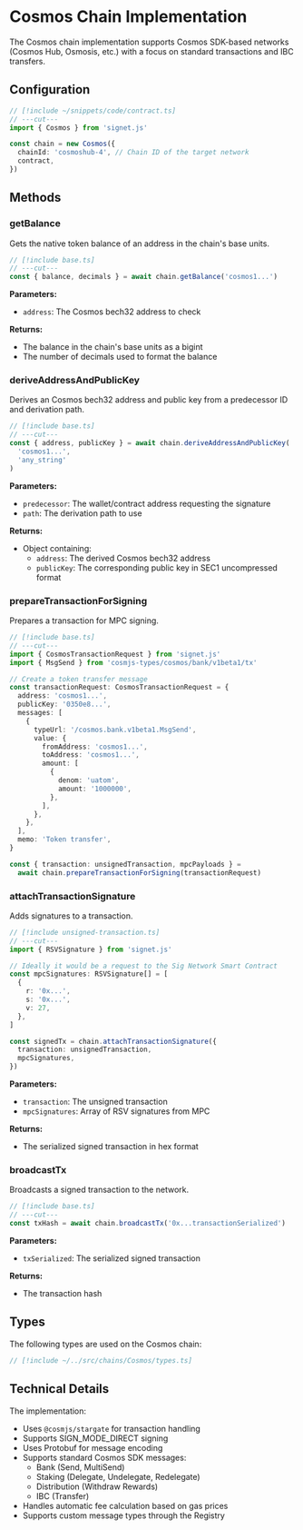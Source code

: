 # Cosmos Chain Implementation

The Cosmos chain implementation supports Cosmos SDK-based networks (Cosmos Hub, Osmosis, etc.) with a focus on standard transactions and IBC transfers.

## Configuration

```ts twoslash filename="base.ts"
// [!include ~/snippets/code/contract.ts]
// ---cut---
import { Cosmos } from 'signet.js'

const chain = new Cosmos({
  chainId: 'cosmoshub-4', // Chain ID of the target network
  contract,
})
```

## Methods

### getBalance

Gets the native token balance of an address in the chain's base units.

```ts twoslash
// [!include base.ts]
// ---cut---
const { balance, decimals } = await chain.getBalance('cosmos1...')
```

**Parameters:**

- `address`: The Cosmos bech32 address to check

**Returns:**

- The balance in the chain's base units as a bigint
- The number of decimals used to format the balance

### deriveAddressAndPublicKey

Derives an Cosmos bech32 address and public key from a predecessor ID and derivation path.

```ts twoslash
// [!include base.ts]
// ---cut---
const { address, publicKey } = await chain.deriveAddressAndPublicKey(
  'cosmos1...',
  'any_string'
)
```

**Parameters:**

- `predecessor`: The wallet/contract address requesting the signature
- `path`: The derivation path to use

**Returns:**

- Object containing:
  - `address`: The derived Cosmos bech32 address
  - `publicKey`: The corresponding public key in SEC1 uncompressed format

### prepareTransactionForSigning

Prepares a transaction for MPC signing.

```ts twoslash filename="unsigned-transaction.ts"
// [!include base.ts]
// ---cut---
import { CosmosTransactionRequest } from 'signet.js'
import { MsgSend } from 'cosmjs-types/cosmos/bank/v1beta1/tx'

// Create a token transfer message
const transactionRequest: CosmosTransactionRequest = {
  address: 'cosmos1...',
  publicKey: '0350e8...',
  messages: [
    {
      typeUrl: '/cosmos.bank.v1beta1.MsgSend',
      value: {
        fromAddress: 'cosmos1...',
        toAddress: 'cosmos1...',
        amount: [
          {
            denom: 'uatom',
            amount: '1000000',
          },
        ],
      },
    },
  ],
  memo: 'Token transfer',
}

const { transaction: unsignedTransaction, mpcPayloads } =
  await chain.prepareTransactionForSigning(transactionRequest)
```

### attachTransactionSignature

Adds signatures to a transaction.

```ts twoslash filename="add-signature.ts"
// [!include unsigned-transaction.ts]
// ---cut---
import { RSVSignature } from 'signet.js'

// Ideally it would be a request to the Sig Network Smart Contract
const mpcSignatures: RSVSignature[] = [
  {
    r: '0x...',
    s: '0x...',
    v: 27,
  },
]

const signedTx = chain.attachTransactionSignature({
  transaction: unsignedTransaction,
  mpcSignatures,
})
```

**Parameters:**

- `transaction`: The unsigned transaction
- `mpcSignatures`: Array of RSV signatures from MPC

**Returns:**

- The serialized signed transaction in hex format

### broadcastTx

Broadcasts a signed transaction to the network.

```ts twoslash
// [!include base.ts]
// ---cut---
const txHash = await chain.broadcastTx('0x...transactionSerialized')
```

**Parameters:**

- `txSerialized`: The serialized signed transaction

**Returns:**

- The transaction hash

## Types

The following types are used on the Cosmos chain:

```ts twoslash
// [!include ~/../src/chains/Cosmos/types.ts]
```

## Technical Details

The implementation:

- Uses `@cosmjs/stargate` for transaction handling
- Supports SIGN_MODE_DIRECT signing
- Uses Protobuf for message encoding
- Supports standard Cosmos SDK messages:
  - Bank (Send, MultiSend)
  - Staking (Delegate, Undelegate, Redelegate)
  - Distribution (Withdraw Rewards)
  - IBC (Transfer)
- Handles automatic fee calculation based on gas prices
- Supports custom message types through the Registry
